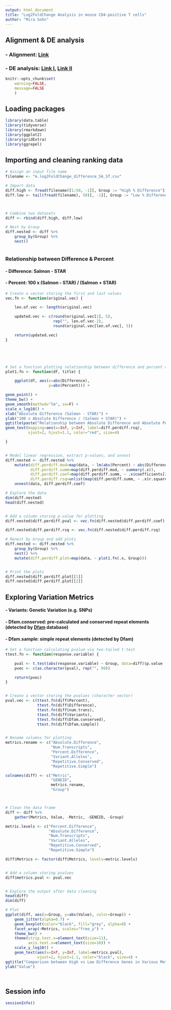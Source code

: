 ```yaml
---
output: html_document
title: "Log2FoldChange Analysis in mouse CD4-positive T cells"
author: "Mira Sohn" 
---
```



## Alignment & DE analysis

### - Alignment: [Link](https://github.com/Mira0507/mouse_cd4)

### - DE analysis: [Link I](https://github.com/Mira0507/mouse_cd4/blob/master/DE_EnsDb.Rmd), [Link II](https://github.com/Mira0507/mouse_cd4_reanalysis/blob/master/DE_EnsDb.Rmd)

```r
knitr::opts_chunk$set(
    warning=FALSE,
    message=FALSE
    )
```

## Loading packages


```r
library(data.table)
library(tidyverse)
library(rmarkdown)
library(ggplot2)
library(gridExtra)
library(ggrepel)
```

## Importing and cleaning ranking data

```r

# Assign an input file name
filename <- "m.log2FoldChange_difference_SA_ST.csv"

# Import data
diff.high <- fread(filename)[1:50, -1][, Group := "High % Difference"]
diff.low <- tail(fread(filename), 50)[, -1][, Group := "Low % Difference"]



# Combine two datasets
diff <- rbind(diff.high, diff.low) 

# Nest by Group
diff.nested <- diff %>% 
    group_by(Group) %>% 
    nest()



```

### Relationship between Difference & Percent

#### - Difference: Salmon - STAR 

#### - Percent: 100 x (Salmon - STAR) / (Salmon + STAR) 





```r


# Create a vector storing the first and last values 
vec.fn <- function(original.vec) { 

    len.of.vec <- length(original.vec)

    updated.vec <- c(round(original.vec[1], 5), 
                     rep("", len.of.vec-2),
                     round(original.vec[len.of.vec], 5)) 

    return(updated.vec)
}





# Set a function plotting relationship between difference and percent difference
plot1.fn <- function(df, title) {

    ggplot(df, aes(x=abs(Difference), 
                   y=abs(Percent))) + 

geom_point() + 
theme_bw() +
geom_smooth(method="lm", se=F) + 
scale_x_log10() + 
xlab("Absolute Difference (Salmon - STAR)") + 
ylab("100 x Absolute Difference / (Salmon + STAR)") + 
ggtitle(paste("Relationship between Absolute Difference and Absolute Percent Difference in", title, "Percent Difference Genes\n(with R-squared)")) +
geom_text(mapping=aes(x=Inf, y=Inf, label=diff.perdiff.rsq), 
          vjust=2, hjust=1.1, color="red", size=4) 

}


# Model linear regression, extract p-values, and unnest
diff.nested <- diff.nested %>%
    mutate(diff.perdiff.mod=map(data, ~ lm(abs(Percent) ~ abs(Difference), data=.x)),
           diff.perdiff.summ=map(diff.perdiff.mod, ~ summary(.x)),
           diff.perdiff.coef=map(diff.perdiff.summ, ~ .x$coefficients[2, 4]),
           diff.perdiff.rsq=unlist(map(diff.perdiff.summ, ~ .x$r.squared))) %>% 
    unnest(data, diff.perdiff.coef) 

# Explore the data
dim(diff.nested)
head(diff.nested)


# Add a column storing p-value for plotting
diff.nested$diff.perdiff.pval <- vec.fn(diff.nested$diff.perdiff.coef)

diff.nested$diff.perdiff.rsq <- vec.fn(diff.nested$diff.perdiff.rsq)

# Renest by Group and add plots
diff.nested <- diff.nested %>%
    group_by(Group) %>%
    nest() %>% 
    mutate(diff.perdiff.plot=map(data, ~ plot1.fn(.x, Group)))


# Print the plots
diff.nested$diff.perdiff.plot[[1]]
diff.nested$diff.perdiff.plot[[2]]

```


## Exploring Variation Metrics



#### - Variants: Genetic Variation (e.g. SNPs) 

#### - Dfam.conserved: pre-calculated and conserved repeat elements (detected by [Dfam](https://www.dfam.org/home) database) 

#### - Dfam.sample: simple repeat elements (detected by Dfam)



```r





# Set a function calculating pvalue via two-tailed t-test
ttest.fn <- function(response.variable) {

    pval <- t.test(abs(response.variable) ~ Group, data=diff)$p.value
    pvec <- c(as.character(pval), rep("", 99))

    return(pvec)
}


# Create a vector storing the pvalues (character vector)
pval.vec <- c(ttest.fn(diff$Percent),
              ttest.fn(diff$Difference),
              ttest.fn(diff$num.trans), 
              ttest.fn(diff$Variants),
              ttest.fn(diff$Dfam.conserved),
              ttest.fn(diff$Dfam.simple))


# Rename columns for plotting
metrics.rename <- c("Absolute.Difference", 
                    "Num.Transcripts", 
                    "Percent.Difference", 
                    "Variant.Alleles", 
                    "Repetitive.Conserved", 
                    "Repetitive.Simple")

colnames(diff) <- c("Metric", 
                    "GENEID", 
                    metrics.rename,
                    "Group") 



# Clean the data frame 
diff <- diff %>% 
    gather(Metrics, Value, -Metric, -GENEID, -Group)

metric.levels <- c("Percent.Difference",
                   "Absolute.Difference",
                   "Num.Transcripts",
                   "Variant.Alleles",
                   "Repetitive.Conserved",
                   "Repetitive.Simple")

diff$Metrics <- factor(diff$Metrics, levels=metric.levels)


# Add a column storing pvalues
diff$metrics.pval <- pval.vec


# Explore the output after data cleaning
head(diff)
dim(diff)

# Plot 
ggplot(diff, aes(x=Group, y=abs(Value), color=Group)) + 
    geom_jitter(alpha=0.7) + 
    geom_boxplot(color="black", fill="grey", alpha=0) + 
    facet_wrap(~Metrics, scales="free_y") + 
    theme_bw() + 
    theme(strip.text.x=element_text(size=11),
          axis.text.x=element_text(size=10)) + 
    scale_y_log10() + 
    geom_text(aes(x=Inf, y=Inf, label=metrics.pval), 
              vjust=2, hjust=1.1, color="black", size=4) + 
ggtitle("Comparison between High vs Low Difference Genes in Various Metrics\n(with P-Values from Two-Tailed T-Test)") + 
ylab("Value")




```



## Session info

```r

sessionInfo()

```
